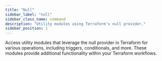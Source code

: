 ```yaml
---
title: "Null"
sidebar_label: "null"
sidebar_class_name: command
description: "Utility modules using Terraform's null provider."
sidebar_position: 1
---
```


<Intro>
  Access utility modules that leverage the null provider in Terraform for various operations, including triggers, conditionals, and more. These modules provide additional functionality within your Terraform workflows.
</Intro>

<DocCardList/>
